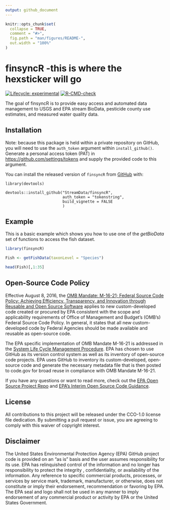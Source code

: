 ```yaml
---
output: github_document
---
```


<!-- README.md is generated from README.Rmd. Please edit that file -->

```r
knitr::opts_chunk$set(
  collapse = TRUE,
  comment = "#>",
  fig.path = "man/figures/README-",
  out.width = "100%"
)
```

# finsyncR -this is where the hexsticker will go

<!-- badges: start -->
[![Lifecycle: experimental](https://img.shields.io/badge/lifecycle-experimental-orange.svg)](https://lifecycle.r-lib.org/articles/stages.html#experimental)
[![R-CMD-check](https://github.com/StreamData/finsyncR/actions/workflows/R-CMD-check.yaml/badge.svg)](https://github.com/StreamData/finsyncR/actions/workflows/R-CMD-check.yaml)
<!-- badges: end -->

The goal of finsyncR is to provide easy access and automated data management to USGS and EPA stream BioData, pesticide county use estimates, and measured water quality data.


## Installation
Note: because this package is held within a private repository on GitHub, you will need to use the `auth_token` argument within `install_github()`. Generate a personal access token (PAT) in <https://github.com/settings/tokens> and supply the provided code to this argument.


You can install the released version of `finsyncR` from [GitHub](https://github.com/StreamData/finsyncR) with:


```
library(devtools)

devtools::install_github("StreamData/finsyncR",
                         auth_token = "tokenstring",
                         build_vignette = FALSE
                         )
```

## Example

This is a basic example which shows you how to use one of the *getBioData* set of functions to access the fish dataset.


```r
library(finsyncR)

Fish <- getFishData(taxonLevel = "Species")

head(Fish)[,1:35]
```

## Open-Source Code Policy

Effective August 8, 2016, the [OMB Mandate: M-16-21; Federal Source Code Policy: Achieving Efficiency, Transparency, and Innovation through Reusable and Open Source Software](https://obamawhitehouse.archives.gov/sites/default/files/omb/memoranda/2016/m_16_21.pdf) applies to new custom-developed code created or procured by EPA consistent with the scope and applicability requirements of Office of Management and Budget's (OMB's) Federal Source Code Policy. In general, it states that all new custom-developed code by Federal Agencies should be made available and reusable as open-source code.

The EPA specific implementation of OMB Mandate M-16-21 is addressed in the [System Life Cycle Management Procedure](https://www.epa.gov/irmpoli8/policy-procedures-and-guidance-system-life-cycle-management-slcm). EPA has chosen to use GitHub as its version control system as well as its inventory of open-source code projects. EPA uses GitHub to inventory its custom-developed, open-source code and generate the necessary metadata file that is then posted to code.gov for broad reuse in compliance with OMB Mandate M-16-21.

If you have any questions or want to read more, check out the [EPA Open Source Project Repo](https://github.com/USEPA/open-source-projects) and [EPA's Interim Open Source Code Guidance](https://www.epa.gov/developers/open-source-software-and-epa-code-repository-requirements).

## License

All contributions to this project will be released under the CCO-1.0 license file dedication. By submitting a pull request or issue, you are agreeing to comply with this waiver of copyright interest.

## Disclaimer

The United States Environmental Protection Agency (EPA) GitHub project code is provided on an "as is" basis and the user assumes responsibility for its use. EPA has relinquished control of the information and no longer has responsibility to protect the integrity , confidentiality, or availability of the information. Any reference to specific commercial products, processes, or services by service mark, trademark, manufacturer, or otherwise, does not constitute or imply their endorsement, recommendation or favoring by EPA. The EPA seal and logo shall not be used in any manner to imply endorsement of any commercial product or activity by EPA or the United States Government.
